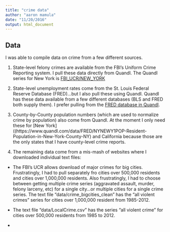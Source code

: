 ```yaml
---
title: "crime data"
author: "aaron mamula"
date: "11/20/2016"
output: html_document
---
```



## Data

I was able to compile data on crime from a few different sources.

1. State-level felony crimes are available from the FBI's Uniform Crime Reporting system.  I pull these data directly from Quandl.  The Quandl series for New York is [FBI_UCR/NEW_YORK](https://www.quandl.com/data/FBI_UCR/NEW_YORK-Estimated-Crime-In-New-York)

2. State-level unemployment rates come from the St. Louis Federal Reserve Database (FRED)...but I also pull these using Quandl.  Quandl has these data available from a few different databases (BLS and FRED both supply them).  I prefer pulling from the [FRED database in Quandl]( https://www.quandl.com/data/FRBC/UNEMP_ST_CA-Unemployment-California).

3.  County-by-County population numbers (which are used to normalize crime by population) also come from Quandl.  At the moment I only need these for [New York]((https://www.quandl.com/data/FRED/NYNEWY1POP-Resident-Population-in-New-York-County-NY) and California because those are the only states that I have county-level crime reports. 

4. The remaining data come from a mis-mash of websites where I downloaded individual text files:

* The FBI's UCR allows download of major crimes for big cities.  Frustratingly, I had to pull separately fro cities over 500,000 residents and cities over 1,000,000 residents.  Also frustratingly, I had to choose between getting multiple crime series (aggravated assault, murder, felony larceny, etc) for a single city...or multiple cities for a single crime series.  The text file "data/crime_bigcities_clean" has the "all violent crimes" series for cities over 1,000,000 resident from 1985-2012.

* The text file "data/LocalCrime.csv" has the series "all violent crime" for cities over 500,000 residents from 1985 to 2012.

* 